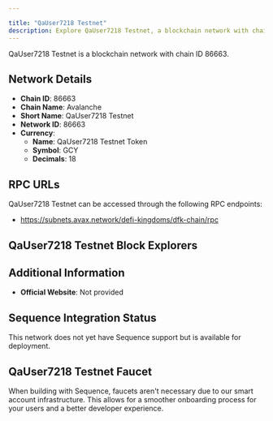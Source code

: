 ```yaml
---

title: "QaUser7218 Testnet"
description: Explore QaUser7218 Testnet, a blockchain network with chain ID 86663. Learn about its native currency, QaUser7218 Testnet Token, and how to interact with the network.
---
```




QaUser7218 Testnet is a blockchain network with chain ID 86663.

## Network Details

- **Chain ID**: 86663
- **Chain Name**: Avalanche
- **Short Name**: QaUser7218 Testnet
- **Network ID**: 86663
- **Currency**: 
  - **Name**: QaUser7218 Testnet Token
  - **Symbol**: GCY
  - **Decimals**: 18

## RPC URLs

QaUser7218 Testnet can be accessed through the following RPC endpoints:

- https://subnets.avax.network/defi-kingdoms/dfk-chain/rpc

## QaUser7218 Testnet Block Explorers



## Additional Information

- **Official Website**: Not provided

## Sequence Integration Status

This network does not yet have Sequence support but is available for deployment.

## QaUser7218 Testnet Faucet

When building with Sequence, faucets aren't necessary due to our smart account infrastructure. This allows for a smoother onboarding process for your users and a better developer experience.
